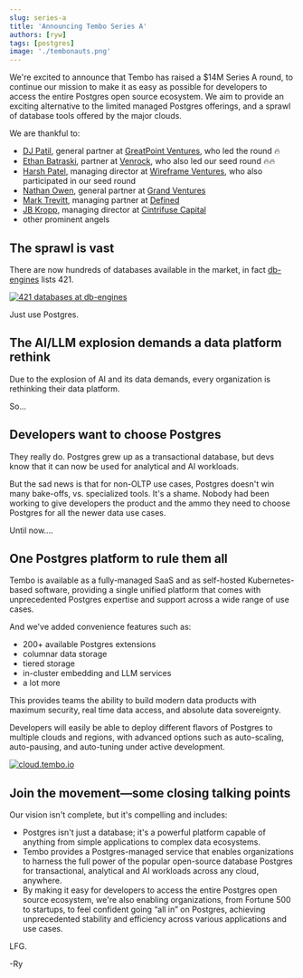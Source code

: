 ```yaml
---
slug: series-a
title: 'Announcing Tembo Series A'
authors: [ryw]
tags: [postgres]
image: './tembonauts.png'
---
```


We're excited to announce that Tembo has raised a $14M Series A round,
to continue our mission to make it as easy as possible for developers
to access the entire Postgres open source ecosystem. We aim to provide
an exciting alternative to the limited managed Postgres offerings, and
a sprawl of database tools offered by the major clouds.

We are thankful to:

-   [DJ Patil](https://www.gpv.com/team/dj-patil), general partner at
    [GreatPoint Ventures](https://www.gpv.com/), who led the round 🔥
-   [Ethan Batraski](https://www.venrock.com/teammember/ethan-batraski/),
    partner at [Venrock](https://www.venrock.com/), who also led our seed round 🔥🔥
-   [Harsh Patel](https://x.com/harsh1),
    managing director at [Wireframe Ventures](https://www.wireframevc.com/),
    who also participated in our seed round
-   [Nathan Owen](https://grandvcp.com/team/member/1104),
    general partner at [Grand Ventures](https://grandvcp.com/)
-   [Mark Trevitt](https://www.linkedin.com/in/marktrevitt),
    managing partner at [Defined](https://www.definedvc.com/)
-   [JB Kropp](https://www.linkedin.com/in/kropp/),
    managing director at [Cintrifuse Capital](https://cintrifuse.com/)
-   other prominent angels

## The sprawl is vast

There are now hundreds of databases available in the market, in fact
[db-engines](https://db-engines.com/en/ranking) lists 421.

[![421 databases at db-engines](./421-databases.png 'db-engines')](https://db-engines.com/en/ranking)

Just use Postgres.

## The AI/LLM explosion demands a data platform rethink

Due to the explosion of AI and its data demands,
every organization is rethinking their data platform.

So...

## Developers want to choose Postgres

They really do. Postgres grew up as a transactional database, but devs know that
it can now be used for analytical and AI workloads.

But the sad news is that for non-OLTP use cases, Postgres doesn't win many bake-offs,
vs. specialized tools. It's a shame. Nobody had been working to give developers the
product and the ammo they need to choose Postgres for all the newer data use cases.

Until now....

## One Postgres platform to rule them all

Tembo is available as a fully-managed SaaS and as self-hosted Kubernetes-based
software, providing a single unified platform that comes with unprecedented
Postgres expertise and support across a wide range of use cases.

And we've added convenience features such as:

-   200+ available Postgres extensions
-   columnar data storage
-   tiered storage
-   in-cluster embedding and LLM services
-   a lot more

This provides teams the ability to build modern data products with maximum security,
real time data access, and absolute data sovereignty.

Developers will easily be able to deploy different flavors of Postgres
to multiple clouds and regions, with advanced options such as auto-scaling,
auto-pausing, and auto-tuning under active development.

[![cloud.tembo.io](./tembo-ui.svg 'cloud.tembo.io select a stack')](https://cloud.tembo.io)

## Join the movement—some closing talking points

Our vision isn't complete, but it's compelling and includes:

-   Postgres isn't just a database; it's a powerful platform capable of anything
    from simple applications to complex data ecosystems.
-   Tembo provides a Postgres-managed service that enables organizations to
    harness the full power of the popular open-source database Postgres for
    transactional, analytical and AI workloads across any cloud, anywhere.
-   By making it easy for developers to access the entire Postgres open source
    ecosystem, we're also enabling organizations, from Fortune 500 to startups,
    to feel confident going “all in” on Postgres, achieving unprecedented stability
    and efficiency across various applications and use cases.

LFG.

-Ry
